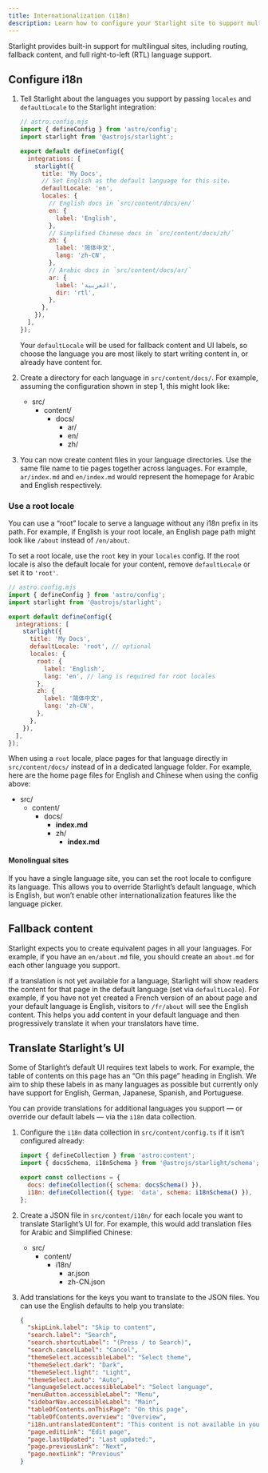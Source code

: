 ```yaml
---
title: Internationalization (i18n)
description: Learn how to configure your Starlight site to support multiple languages.
---
```



Starlight provides built-in support for multilingual sites, including routing, fallback content, and full right-to-left (RTL) language support.

## Configure i18n

1. Tell Starlight about the languages you support by passing `locales` and `defaultLocale` to the Starlight integration:

   ```js
   // astro.config.mjs
   import { defineConfig } from 'astro/config';
   import starlight from '@astrojs/starlight';

   export default defineConfig({
     integrations: [
       starlight({
         title: 'My Docs',
         // Set English as the default language for this site.
         defaultLocale: 'en',
         locales: {
           // English docs in `src/content/docs/en/`
           en: {
             label: 'English',
           },
           // Simplified Chinese docs in `src/content/docs/zh/`
           zh: {
             label: '简体中文',
             lang: 'zh-CN',
           },
           // Arabic docs in `src/content/docs/ar/`
           ar: {
             label: 'العربية',
             dir: 'rtl',
           },
         },
       }),
     ],
   });
   ```

   Your `defaultLocale` will be used for fallback content and UI labels, so choose the language you are most likely to start writing content in, or already have content for.

2. Create a directory for each language in `src/content/docs/`.
   For example, assuming the configuration shown in step 1, this might look like:

   <FileTree>

   - src/
     - content/
       - docs/
         - ar/
         - en/
         - zh/

   </FileTree>

3. You can now create content files in your language directories. Use the same file name to tie pages together across languages. For example, `ar/index.md` and `en/index.md` would represent the homepage for Arabic and English respectively.

### Use a root locale

You can use a “root” locale to serve a language without any i18n prefix in its path. For example, if English is your root locale, an English page path might look like `/about` instead of `/en/about`.

To set a root locale, use the `root` key in your `locales` config. If the root locale is also the default locale for your content, remove `defaultLocale` or set it to `'root'`.

```js
// astro.config.mjs
import { defineConfig } from 'astro/config';
import starlight from '@astrojs/starlight';

export default defineConfig({
  integrations: [
    starlight({
      title: 'My Docs',
      defaultLocale: 'root', // optional
      locales: {
        root: {
          label: 'English',
          lang: 'en', // lang is required for root locales
        },
        zh: {
          label: '简体中文',
          lang: 'zh-CN',
        },
      },
    }),
  ],
});
```

When using a `root` locale, place pages for that language directly in `src/content/docs/` instead of in a dedicated language folder. For example, here are the home page files for English and Chinese when using the config above:

<FileTree>

- src/
  - content/
    - docs/
      - **index.md**
      - zh/
        - **index.md**

</FileTree>

#### Monolingual sites

If you have a single language site, you can set the root locale to configure its language.
This allows you to override Starlight’s default language, which is English, but won’t enable other internationalization features like the language picker.

## Fallback content

Starlight expects you to create equivalent pages in all your languages. For example, if you have an `en/about.md` file, you should create an `about.md` for each other language you support.

If a translation is not yet available for a language, Starlight will show readers the content for that page in the default language (set via `defaultLocale`). For example, if you have not yet created a French version of an about page and your default language is English, visitors to `/fr/about` will see the English content. This helps you add content in your default language and then progressively translate it when your translators have time.

## Translate Starlight’s UI

Some of Starlight’s default UI requires text labels to work.
For example, the table of contents on this page has an “On this page” heading in English.
We aim to ship these labels in as many languages as possible but currently only have support for English, German, Japanese, Spanish, and Portuguese.

You can provide translations for additional languages you support — or override our default labels — via the `i18n` data collection.

1. Configure the `i18n` data collection in `src/content/config.ts` if it isn’t configured already:

   ```js
   import { defineCollection } from 'astro:content';
   import { docsSchema, i18nSchema } from '@astrojs/starlight/schema';

   export const collections = {
     docs: defineCollection({ schema: docsSchema() }),
     i18n: defineCollection({ type: 'data', schema: i18nSchema() }),
   };
   ```

2. Create a JSON file in `src/content/i18n/` for each locale you want to translate Starlight’s UI for.
   For example, this would add translation files for Arabic and Simplified Chinese:

   <FileTree>

   - src/
     - content/
       - i18n/
         - ar.json
         - zh-CN.json

   </FileTree>

3. Add translations for the keys you want to translate to the JSON files. You can use the English defaults to help you translate:

   ```json
   {
     "skipLink.label": "Skip to content",
     "search.label": "Search",
     "search.shortcutLabel": "(Press / to Search)",
     "search.cancelLabel": "Cancel",
     "themeSelect.accessibleLabel": "Select theme",
     "themeSelect.dark": "Dark",
     "themeSelect.light": "Light",
     "themeSelect.auto": "Auto",
     "languageSelect.accessibleLabel": "Select language",
     "menuButton.accessibleLabel": "Menu",
     "sidebarNav.accessibleLabel": "Main",
     "tableOfContents.onThisPage": "On this page",
     "tableOfContents.overview": "Overview",
     "i18n.untranslatedContent": "This content is not available in your language yet.",
     "page.editLink": "Edit page",
     "page.lastUpdated": "Last updated:",
     "page.previousLink": "Next",
     "page.nextLink": "Previous"
   }
   ```
